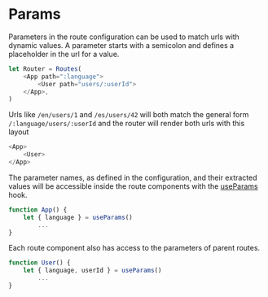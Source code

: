 # Params

Parameters in the route configuration can be used to match urls with dynamic values.
A parameter starts with a semicolon and defines a placeholder in the url for a value.

```javascript
let Router = Routes(
	<App path=":language">
		<User path="users/:userId">
	</App>,
)
```

Urls like `/en/users/1` and `/es/users/42` will both match the general form `/:language/users/:userId` and the router will render both urls with this layout

```javascript
<App>
	<User>
</App>
```

The parameter names, as defined in the configuration, and their extracted values will be accessible inside the route components with the [useParams](/hooks/use-params) hook.

```javascript
function App() {
	let { language } = useParams()
		...
}
```

Each route component also has access to the parameters of parent routes.

```javascript
function User() {
	let { language, userId } = useParams()
		...
}
```
